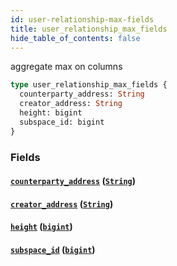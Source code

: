 ```yaml
---
id: user-relationship-max-fields
title: user_relationship_max_fields
hide_table_of_contents: false
---
```


aggregate max on columns

```graphql
type user_relationship_max_fields {
  counterparty_address: String
  creator_address: String
  height: bigint
  subspace_id: bigint
}
```

### Fields

#### [`counterparty_address`](#) ([`String`](../scalars/string))

#### [`creator_address`](#) ([`String`](../scalars/string))

#### [`height`](#) ([`bigint`](../scalars/bigint))

#### [`subspace_id`](#) ([`bigint`](../scalars/bigint))

